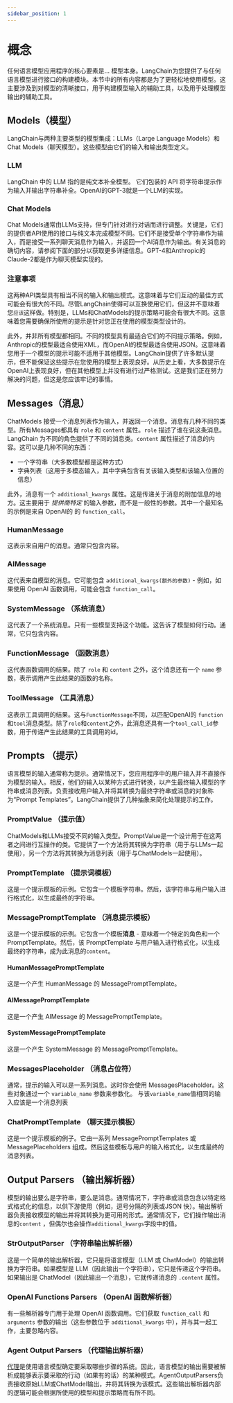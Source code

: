 ```yaml
---
sidebar_position: 1
---
```

# 概念

任何语言模型应用程序的核心要素是... 模型本身。LangChain为您提供了与任何语言模型进行接口的构建模块。本节中的所有内容都是为了更轻松地使用模型。这主要涉及到对模型的清晰接口，用于构建模型输入的辅助工具，以及用于处理模型输出的辅助工具。


## Models（模型）

LangChain与两种主要类型的模型集成：LLMs（Large Language Models）和Chat Models（聊天模型）。这些模型由它们的输入和输出类型定义。


### LLM

LangChain 中的 LLM 指的是纯文本补全模型。
它们包装的 API 将字符串提示作为输入并输出字符串补全。OpenAI的GPT-3就是一个LLM的实现。

### Chat Models

Chat Models通常由LLMs支持，但专门针对进行对话而进行调整。关键是，它们的提供者API使用的接口与纯文本完成模型不同。它们不是接受单个字符串作为输入，而是接受一系列聊天消息作为输入，并返回一个AI消息作为输出。有关消息的确切内容，请参阅下面的部分以获取更多详细信息。GPT-4和Anthropic的Claude-2都是作为聊天模型实现的。


### 注意事项


这两种API类型具有相当不同的输入和输出模式。这意味着与它们互动的最佳方式可能会有很大的不同。尽管LangChain使得可以互换使用它们，但这并不意味着您`应该`这样做。特别是，LLMs和ChatModels的提示策略可能会有很大不同。这意味着您需要确保所使用的提示是针对您正在使用的模型类型设计的。

此外，并非所有模型都相同。不同的模型具有最适合它们的不同提示策略。例如，Anthropic的模型最适合使用XML，而OpenAI的模型最适合使用JSON。这意味着您用于一个模型的提示可能不适用于其他模型。LangChain提供了许多默认提示，但不能保证这些提示在您使用的模型上表现良好。从历史上看，大多数提示在OpenAI上表现良好，但在其他模型上并没有进行过严格测试。这是我们正在努力解决的问题，但这是您应该牢记的事情。


## Messages（消息）

ChatModels 接受一个消息列表作为输入，并返回一个消息。消息有几种不同的类型。所有Messages都具有 `role` 和 `content` 属性。`role` 描述了谁在说这条消息。LangChain 为不同的角色提供了不同的消息类。`content` 属性描述了消息的内容。这可以是几种不同的东西：

- 一个字符串（大多数模型都是这种方式）
- 字典列表（这用于多模态输入，其中字典包含有关该输入类型和该输入位置的信息）

此外，消息有一个 `additional_kwargs` 属性。这是传递关于消息的附加信息的地方。这主要用于 *提供商特定* 的输入参数，而不是一般性的参数。其中一个最知名的示例是来自 OpenAI的 的 `function_call`。

### HumanMessage

这表示来自用户的消息。通常只包含内容。

### AIMessage

这代表来自模型的消息。它可能包含 `additional_kwargs(额外的参数)` - 例如，如果使用 OpenAI 函数调用，可能会包含 `function_call`。

### SystemMessage （系统消息）

这代表了一个系统消息。只有一些模型支持这个功能。这告诉了模型如何行动。通常，它只包含内容。

### FunctionMessage （函数消息）

这代表函数调用的结果。除了 `role` 和 `content` 之外，这个消息还有一个 `name` 参数，表示调用产生此结果的函数的名称。

### ToolMessage （工具消息）

这表示工具调用的结果。这与`FunctionMessage`不同，以匹配OpenAI的 `function`和`tool`消息类型。除了`role`和`content`之外，此消息还具有一个`tool_call_id`参数，用于传递产生此结果的工具调用的id。


## Prompts （提示）

语言模型的输入通常称为提示。通常情况下，您应用程序中的用户输入并不直接作为模型的输入。相反，他们的输入以某种方式进行转换，以产生最终输入模型的字符串或消息列表。负责接收用户输入并将其转换为最终字符串或消息的对象称为“Prompt Templates”。LangChain提供了几种抽象来简化处理提示的工作。


### PromptValue （提示值）

ChatModels和LLMs接受不同的输入类型。PromptValue是一个设计用于在这两者之间进行互操作的类。它提供了一个方法将其转换为字符串（用于与LLMs一起使用），另一个方法将其转换为消息列表（用于与ChatModels一起使用）。

### PromptTemplate （提示词模板）

这是一个提示模板的示例。它包含一个模板字符串。然后，该字符串与用户输入进行格式化，以生成最终的字符串。

### MessagePromptTemplate （消息提示模板）
这是一个提示模板的示例。它包含一个模板**消息** - 意味着一个特定的角色和一个PromptTemplate。然后，该 PromptTemplate 与用户输入进行格式化，以生成最终的字符串，成为此消息的`content`。

#### HumanMessagePromptTemplate

这是一个产生 HumanMessage 的 MessagePromptTemplate。

#### AIMessagePromptTemplate

这是一个产生 AIMessage 的 MessagePromptTemplate。

#### SystemMessagePromptTemplate 

这是一个产生 SystemMessage 的 MessagePromptTemplate。

### MessagesPlaceholder （消息占位符）

通常，提示的输入可以是一系列消息。这时你会使用 MessagesPlaceholder。这些对象通过一个 `variable_name` 参数来参数化。
与该`variable_name`值相同的输入应该是一个消息列表

### ChatPromptTemplate （聊天提示模板）

这是一个提示模板的例子。它由一系列 MessagePromptTemplates 或 MessagePlaceholders 组成。然后这些模板与用户的输入格式化，以生成最终的消息列表。



## Output Parsers （输出解析器）

模型的输出要么是字符串，要么是消息。通常情况下，字符串或消息包含以特定格式格式化的信息，以供下游使用（例如，逗号分隔的列表或JSON 快）。输出解析器负责接收模型的输出并将其转换为更可用的形式。通常情况下，它们操作输出消息的`content` ，但偶尔也会操作`additional_kwargs`字段中的值。



### StrOutputParser （字符串输出解析器）

这是一个简单的输出解析器，它只是将语言模型（LLM 或 ChatModel）的输出转换为字符串。如果模型是 LLM（因此输出一个字符串），它只是传递这个字符串。如果输出是 ChatModel（因此输出一个消息），它就传递消息的 `.content` 属性。

### OpenAI Functions Parsers （OpenAI 函数解析器）

有一些解析器专门用于处理 OpenAI 函数调用。它们获取 `function_call` 和 `arguments` 参数的输出（这些参数位于 `additional_kwargs` 中），并与其一起工作，主要忽略内容。

### Agent Output Parsers （代理输出解析器）

[代理](../agents)是使用语言模型确定要采取哪些步骤的系统。因此，语言模型的输出需要被解析成能够表示要采取的行动（如果有的话）的某种模式。AgentOutputParsers负责接收原始LLM或ChatModel输出，并将其转换为该模式。这些输出解析器内部的逻辑可能会根据所使用的模型和提示策略而有所不同。


